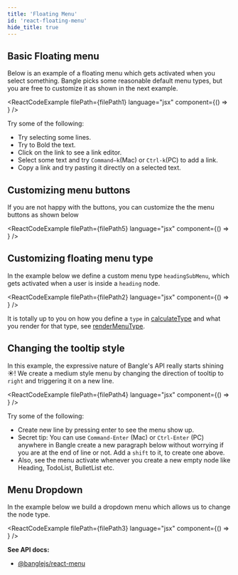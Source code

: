 ```yaml
---
title: 'Floating Menu'
id: 'react-floating-menu'
hide_title: true
---
```



## Basic Floating menu

Below is an example of a floating menu which gets activated when you select something. Bangle picks some reasonable default menu types, but you are free to customize it as shown in the next example.

<ReactCodeExample
  filePath={filePath1}
  language="jsx"
  component={() => <Example1 />}
/>

Try some of the following:

- Try selecting some lines.
- Try to Bold the text.
- Click on the link to see a link editor.
- Select some text and try `Command–k`(Mac) or `Ctrl-k`(PC) to add a link.
- Copy a link and try pasting it directly on a selected text.

## Customizing menu buttons

If you are not happy with the buttons, you can customize the the menu buttons as shown below

<ReactCodeExample
  filePath={filePath5}
  language="jsx"
  component={() => <Example5 />}
/>

## Customizing floating menu type

In the example below we define a custom menu type `headingSubMenu`, which gets activated when a user is inside a `heading` node.

<ReactCodeExample
  filePath={filePath2}
  language="jsx"
  component={() => <Example2 />}
/>

It is totally up to you on how you define a `type` in [calculateType](/docs/api/react_menu#plugins---plugins)
and what you render for that type, see [renderMenuType](/docs/api/react_menu#floatingmenu-reactelement).

## Changing the tooltip style

In this example, the expressive nature of Bangle's API really starts shining :sunny:! We create a medium style menu by changing the direction of tooltip to `right` and triggering it on a new line.

<ReactCodeExample
  filePath={filePath4}
  language="jsx"
  component={() => <Example4 />}
/>

Try some of the following:

- Create new line by pressing enter to see the menu show up.
- Secret tip: You can use `Command-Enter` (Mac) or `Ctrl-Enter` (PC) anywhere in Bangle create a new paragraph below without worrying if you are at the end of line or not. Add a `shift` to it, to create one above.
- Also, see the menu activate whenever you create a new empty node like Heading, TodoList, BulletList etc.

## Menu Dropdown

In the example below we build a dropdown menu which allows us to change the node type.

<ReactCodeExample
  filePath={filePath3}
  language="jsx"
  component={() => <Example3 />}
/>

**See API docs:**

- [@banglejs/react-menu](/docs/api/react_menu)
